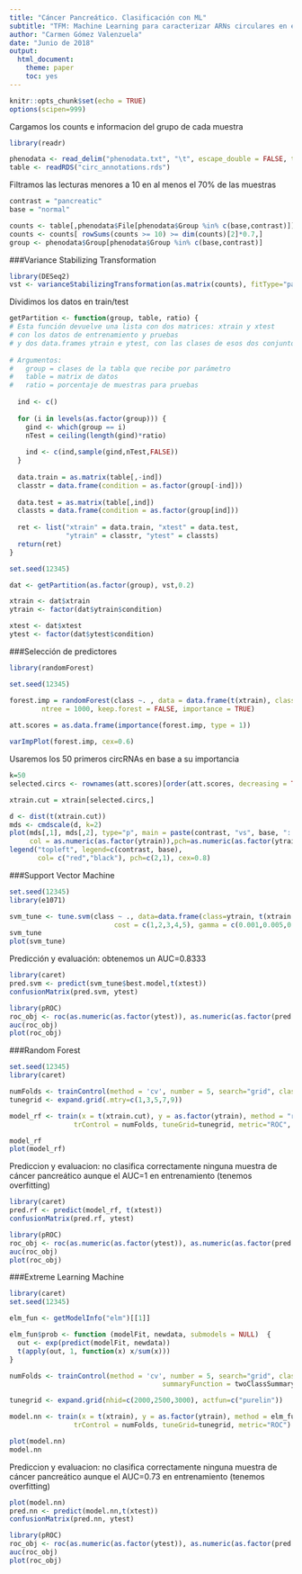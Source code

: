 ---
title: "Cáncer Pancreático. Clasificación con ML"
subtitle: "TFM: Machine Learning para caracterizar ARNs circulares en exosomas de sangre periférica como biomarcadores [Máster en Bioinformática y Bioestadística (UOC)]"
author: "Carmen Gómez Valenzuela"
date: "Junio de 2018"
output: 
  html_document:
    theme: paper
    toc: yes
---

```{r setup, include=FALSE}
knitr::opts_chunk$set(echo = TRUE)
options(scipen=999)
```

Cargamos los counts e informacion del grupo de cada muestra

```{r, message=FALSE}
library(readr)

phenodata <- read_delim("phenodata.txt", "\t", escape_double = FALSE, trim_ws = TRUE)
table <- readRDS("circ_annotations.rds")

```

Filtramos las lecturas menores a 10 en al menos el 70% de las muestras

```{r}
contrast = "pancreatic"
base = "normal"

counts <- table[,phenodata$File[phenodata$Group %in% c(base,contrast)]]
counts <- counts[ rowSums(counts >= 10) >= dim(counts)[2]*0.7,]
group <- phenodata$Group[phenodata$Group %in% c(base,contrast)]

```

###Variance Stabilizing Transformation

```{r, message=FALSE}
library(DESeq2)
vst <- varianceStabilizingTransformation(as.matrix(counts), fitType="parametric")

```

Dividimos los datos en train/test

```{r}

getPartition <- function(group, table, ratio) {
# Esta función devuelve una lista con dos matrices: xtrain y xtest 
# con los datos de entrenamiento y pruebas
# y dos data.frames ytrain e ytest, con las clases de esos dos conjuntos
  
# Argumentos:
#   group = clases de la tabla que recibe por parámetro
#   table = matrix de datos
#   ratio = porcentaje de muestras para pruebas
  
  ind <- c()
  
  for (i in levels(as.factor(group))) {
    gind <- which(group == i)
    nTest = ceiling(length(gind)*ratio)
    
    ind <- c(ind,sample(gind,nTest,FALSE))
  }
  
  data.train = as.matrix(table[,-ind])
  classtr = data.frame(condition = as.factor(group[-ind]))
  
  data.test = as.matrix(table[,ind])
  classts = data.frame(condition = as.factor(group[ind]))
  
  ret <- list("xtrain" = data.train, "xtest" = data.test, 
              "ytrain" = classtr, "ytest" = classts)
  return(ret)
}

set.seed(12345)

dat <- getPartition(as.factor(group), vst,0.2)

xtrain <- dat$xtrain
ytrain <- factor(dat$ytrain$condition)

xtest <- dat$xtest
ytest <- factor(dat$ytest$condition)

```

###Selección de predictores

```{r, message=FALSE}

library(randomForest)

set.seed(12345)

forest.imp = randomForest(class ~. , data = data.frame(t(xtrain), class = ytrain), 
		ntree = 1000, keep.forest = FALSE, importance = TRUE)
		
att.scores = as.data.frame(importance(forest.imp, type = 1))

varImpPlot(forest.imp, cex=0.6)
```

Usaremos los 50 primeros circRNAs en base a su importancia

```{r, message=FALSE}

k=50
selected.circs <- rownames(att.scores)[order(att.scores, decreasing = TRUE)][1:k]

xtrain.cut = xtrain[selected.circs,]

d <- dist(t(xtrain.cut))
mds <- cmdscale(d, k=2) 
plot(mds[,1], mds[,2], type="p", main = paste(contrast, "vs", base, ": Eucledian MDS.",k,"circRNAs"), 
     col = as.numeric(as.factor(ytrain)),pch=as.numeric(as.factor(ytrain)))
legend("topleft", legend=c(contrast, base),
       col= c("red","black"), pch=c(2,1), cex=0.8)
```

###Support Vector Machine

```{r, message=FALSE}
set.seed(12345)
library(e1071)

svm_tune <- tune.svm(class ~ ., data=data.frame(class=ytrain, t(xtrain.cut)),  
                          cost = c(1,2,3,4,5), gamma = c(0.001,0.005,0.006), tunecontrol=tune.control(cross=5), kernel ="radial")
svm_tune
plot(svm_tune)
```

Predicción y evaluación: obtenemos un AUC=0.8333

```{r, message=FALSE}
library(caret)
pred.svm <- predict(svm_tune$best.model,t(xtest))
confusionMatrix(pred.svm, ytest)
```
```{r}
library(pROC)
roc_obj <- roc(as.numeric(as.factor(ytest)), as.numeric(as.factor(pred.svm)))
auc(roc_obj)
plot(roc_obj)
```

###Random Forest

```{r, message=FALSE}
set.seed(12345)
library(caret)

numFolds <- trainControl(method = 'cv', number = 5, search="grid", classProbs = TRUE, summaryFunction = twoClassSummary)
tunegrid <- expand.grid(.mtry=c(1,3,5,7,9))

model_rf <- train(x = t(xtrain.cut), y = as.factor(ytrain), method = "rf",
                trControl = numFolds, tuneGrid=tunegrid, metric="ROC", importance = T, ntree=1000)

model_rf
plot(model_rf)
```

Prediccion y evaluacion: no clasifica correctamente ninguna muestra de cáncer pancreático aunque el AUC=1 en entrenamiento (tenemos overfitting)

```{r, message=FALSE}
library(caret)
pred.rf <- predict(model_rf, t(xtest))
confusionMatrix(pred.rf, ytest)
```
```{r, message=FALSE}
library(pROC)
roc_obj <- roc(as.numeric(as.factor(ytest)), as.numeric(as.factor(pred.rf)))
auc(roc_obj)
plot(roc_obj)
```

###Extreme Learning Machine

```{r}
library(caret)
set.seed(12345)

elm_fun <- getModelInfo("elm")[[1]]

elm_fun$prob <- function (modelFit, newdata, submodels = NULL)  {
  out <- exp(predict(modelFit, newdata))
  t(apply(out, 1, function(x) x/sum(x)))
}

numFolds <- trainControl(method = 'cv', number = 5, search="grid", classProbs = TRUE,
                                      summaryFunction = twoClassSummary)

tunegrid <- expand.grid(nhid=c(2000,2500,3000), actfun=c("purelin"))

model.nn <- train(x = t(xtrain), y = as.factor(ytrain), method = elm_fun,
                trControl = numFolds, tuneGrid=tunegrid, metric="ROC")

plot(model.nn)
model.nn
```

Prediccion y evaluacion: no clasifica correctamente ninguna muestra de cáncer pancreático aunque el AUC=0.73 en entrenamiento (tenemos overfitting)

```{r}
plot(model.nn)
pred.nn <- predict(model.nn,t(xtest))
confusionMatrix(pred.nn, ytest)
```

```{r}
library(pROC)
roc_obj <- roc(as.numeric(as.factor(ytest)), as.numeric(as.factor(pred.nn)))
auc(roc_obj)
plot(roc_obj)
```